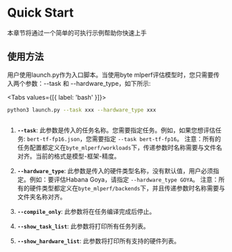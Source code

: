 
# Quick Start

本章节将通过一个简单的可执行示例帮助你快速上手

## 使用方法

用户使用launch.py作为入口脚本。当使用byte mlperf评估模型时，您只需要传入两个参数：--task 和 --hardware_type，如下所示:

<Tabs values={[{ label: 'bash' }]}>
  <Tab>

```sh
python3 launch.py --task xxx --hardware_type xxx
```

  </Tab>


  <Tab>

```sh
```

  </Tab>
</Tabs>


1. **``--task``**: 此参数是传入的任务名称。您需要指定任务。例如，如果您想评估任务: ``bert-tf-fp16.json``，您需要指定 ``--task bert-tf-fp16``。
注意：所有的任务配置都定义在``byte_mlperf/workloads``下，传递参数时名称需要与文件名对齐。当前的格式是模型-框架-精度。

2. **``--hardware_type``**: 此参数是传入的硬件类型名称，没有默认值，用户必须指定。例如：要评估Habana Goya，请指定 ``--hardware_type GOYA``。
注意：所有的硬件类型都定义在``byte_mlperf/backends``下，并且传递参数时名称需要与文件夹名称对齐。

3. **``--compile_only``**: 此参数将在任务编译完成后停止。

4. **``--show_task_list``**: 此参数将打印所有任务列表。

5. **``--show_hardware_list``**: 此参数将打印所有支持的硬件列表。

